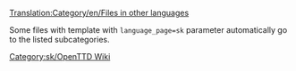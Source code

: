 [[Translation:Category/en/Files in other languages]]

{{en/Bilingual box| Sk
| ---.
| ''This page provides an index for a wide range of '''files (images) in Slovak''' in OpenTTD Wiki.''}}

Some files with {{en/S|Other languages files}} template with <code>language_page=sk</code> parameter automatically go to the listed subcategories.

[[Category:sk/OpenTTD Wiki]]